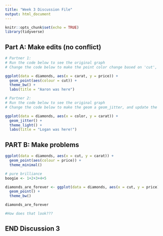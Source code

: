 ```yaml
---
title: "Week 3 Discussion File"
output: html_document
---
```


```r
knitr::opts_chunk$set(echo = TRUE)
library(tidyverse)
```

## Part A: Make edits (no conflict)

```r
# Partner 1: 
# Run the code below to see the original graph
# Change the code below to make the point color change based on 'cut', and update the theme to theme_bw(). Update the title to include your first name. 

ggplot(data = diamonds, aes(x = carat, y = price)) +
  geom_point(aes(colour = cut)) +
  theme_bw() +
  labs(title = "Aaron was here")
```

```r
# Partner 2: 
# Run the code below to see the original graph
# Change the code below to make the geom a geom_jitter, and update the theme to theme_light. Update the title to include your first name. 

ggplot(data = diamonds, aes(x = color, y = carat)) +
  geom_jitter() +
  theme_light() +
  labs(title = "Logan was here!")
```

## PART B: Make problems

```r

ggplot(data = diamonds, aes(x = cut, y = carat)) +
  geom_point(aes(colour = price)) +
  theme_minimal()

# pure brilliance
boogie <- 1+2+3+4+5

```

```r
diamonds_are_forever <- ggplot(data = diamonds, aes(x = cut, y = price)) +
  geom_point() +
  theme_bw()

diamonds_are_forever

#How does that look???
```

## END Discussion 3
